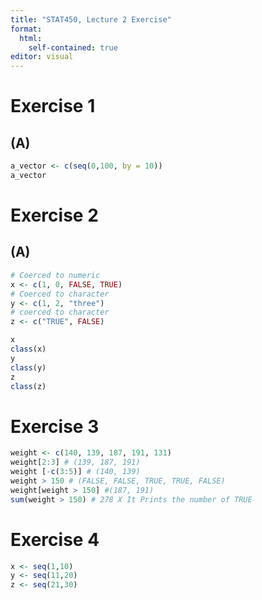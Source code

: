 ```yaml
---
title: "STAT450, Lecture 2 Exercise"
format: 
  html:
    self-contained: true
editor: visual
---
```


# Exercise 1

## (A)

```r
a_vector <- c(seq(0,100, by = 10))
a_vector
```

# Exercise 2

## (A)

```r
# Coerced to numeric
x <- c(1, 0, FALSE, TRUE)
# Coerced to character
y <- c(1, 2, "three")
# coerced to character
z <- c("TRUE", FALSE)
```

```r
x
class(x)
y
class(y)
z
class(z)
```

# Exercise 3

```r
weight <- c(140, 139, 187, 191, 131)
weight[2:3] # (139, 187, 191)
weight [-c(3:5)] # (140, 139)
weight > 150 # (FALSE, FALSE, TRUE, TRUE, FALSE)
weight[weight > 150] #(187, 191)
sum(weight > 150) # 278 X It Prints the number of TRUE
```

# Exercise 4

```r
x <- seq(1,10)
y <- seq(11,20)
z <- seq(21,30)
```
